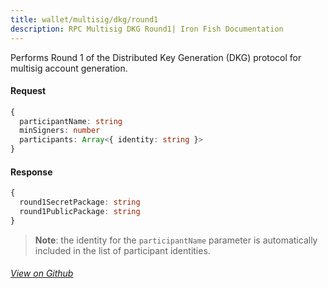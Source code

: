 ```yaml
---
title: wallet/multisig/dkg/round1
description: RPC Multisig DKG Round1| Iron Fish Documentation
---
```


Performs Round 1 of the Distributed Key Generation (DKG) protocol for multisig account generation.

#### Request

```ts
{
  participantName: string
  minSigners: number
  participants: Array<{ identity: string }>
}
```

#### Response

```ts
{
  round1SecretPackage: string
  round1PublicPackage: string
}
```

> **Note**: the identity for the `participantName` parameter is automatically included in the list of participant identities.

###### [View on Github](https://github.com/iron-fish/ironfish/blob/master/ironfish/src/rpc/routes/wallet/multisig/dkg/round1.ts)
